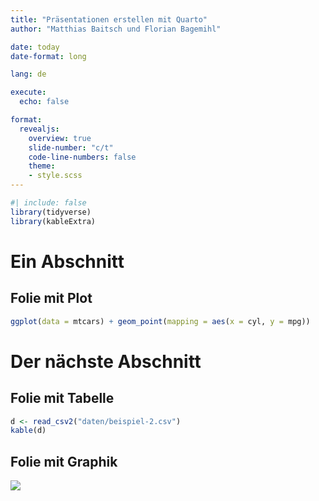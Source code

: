 ```yaml
---
title: "Präsentationen erstellen mit Quarto"
author: "Matthias Baitsch und Florian Bagemihl"

date: today
date-format: long

lang: de

execute: 
  echo: false

format:
  revealjs: 
    overview: true
    slide-number: "c/t"
    code-line-numbers: false
    theme: 
    - style.scss
---
```


```r
#| include: false
library(tidyverse)
library(kableExtra)
```

# Ein Abschnitt

## Folie mit Plot

```r
ggplot(data = mtcars) + geom_point(mapping = aes(x = cyl, y = mpg))
```

# Der nächste Abschnitt

## Folie mit Tabelle

```r
d <- read_csv2("daten/beispiel-2.csv")
kable(d)
```

## Folie mit Graphik

![](bilder/sydney-harbour-ridge.jpg)

